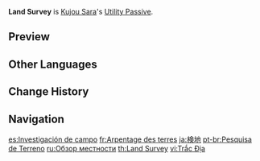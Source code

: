 {{Talent Infobox
|image         = Talent Land Survey.png
|character     = Kujou Sara
|type          = Utility Passive
|info          = When dispatched on an [[expedition]] in [[Inazuma]], time consumed is reduced by 25%.
|utility1      = Expedition
|utility2      = Inazuma Expedition Length Reduction
}}
{{Description|"The tengu are known for their agility, and Kujou Sara knows Inazuma exceptionally well, as her role requires her to move around frequently and rapidly."|2=[[Dainsleif]] in [https://youtu.be/7qc3tbZDy7I Collected Miscellany - "Kujou Sara: Thunderstrike Feather"]}}
'''Land Survey''' is [[Kujou Sara]]'s [[Utility Passive]].

==Preview==
{{Preview
|file=Land Survey Preview
}}

==Other Languages==
{{Other Languages
|en      = Land Survey
|zhs     = 检地
|zhs_rm  = Yàndì
|zht     = 檢地
|zht_rm  = Yàndì
|zh_tl   = Land Survey
|zh_note = Possibly a reference to the agricultural land surveys that have historically been conducted in Japan, which first began under the rule of {{w|Toyotomi Hideyoshi#Cultural_legacy|Toyotomi Hideyoshi}}. See also {{w|zh:检地|检地}}.
|ja      = 検地
|ja_rm   = Kenchi
|ja_tl   = Land Survey
|ko      = 대지 조사
|ko_tl   = Land Survey
|es      = Investigación de campo
|es_tl   = Field Investigation
|fr      = Arpentage des terres
|fr_tl   = Land Survey
|ru      = Обзор местности
|ru_tl   = Area Survey
|th      = Land Survey
|vi      = Trắc Địa
|vi_tl   = 
|de      = Landvermessung
|de_tl   = Land Survey
|id      = Land Survey
|pt      = Pesquisa de Terreno
|pt_tl   = Land Investigation
|tr      = Toprak Denetimi
|tr_tl   = Soil Inspection
|it      = Indagine sul campo
|it_tl   = Field Investigation
}}

==Change History==
{{Change History|2.1}}

==Navigation==
{{Talent Navbox|Kujou Sara}}

[[es:Investigación de campo]]
[[fr:Arpentage des terres]]
[[ja:検地]]
[[pt-br:Pesquisa de Terreno]]
[[ru:Обзор местности]]
[[th:Land Survey]]
[[vi:Trắc Địa]]